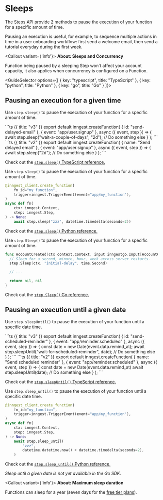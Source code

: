 

# Sleeps

The Steps API provide 2 methods to pause the execution of your function for a specific amount of time.

Pausing an execution is useful, for example, to sequence multiple actions in time in a user onboarding workflow: first send a welcome email, then send a tutorial everyday during the first week.

<Callout variant={'info'}>
**About: Sleeps and Concurrency**

Function being paused by a sleeping Step won't affect your account capacity, it also applies when concurrency is configured on a Function.
</Callout>


<GuideSelector
  options={[
    { key: "typescript", title: "TypeScript" },
    { key: "python", title: "Python" },
    { key: "go", title: "Go" }
  ]}>


## Pausing an execution for a given time


<GuideSection show="typescript">

  Use `step.sleep()` to pause the execution of your function for a specific amount of time.

  <CodeGroup>
  ```ts {{ title: "v3" }}
  export default inngest.createFunction(
    { id: "send-delayed-email" },
    { event: "app/user.signup" },
    async ({ event, step }) => {
      await step.sleep("wait-a-couple-of-days", "2d");
      // Do something else
    }
  );
  ```
  ```ts {{ title: "v2" }}
  export default inngest.createFunction(
    { name: "Send delayed email" },
    { event: "app/user.signup" },
    async ({ event, step }) => {
      await step.sleep("2d");
      // Do something else
    }
  );
  ```
  </CodeGroup>


Check out the [`step.sleep()` TypeScript reference.](/docs/reference/functions/step-sleep)

</GuideSection>

<GuideSection show="python">

  Use `step.sleep()` to pause the execution of your function for a specific amount of time.

  ```py
  @inngest_client.create_function(
      fn_id="my_function",
      trigger=inngest.TriggerEvent(event="app/my_function"),
  )
  async def fn(
      ctx: inngest.Context,
      step: inngest.Step,
  ) -> None:
      await step.sleep("zzz", datetime.timedelta(seconds=2))
  ```

Check out the [`step.sleep()` Python reference.](/docs/reference/python/steps/sleep)

</GuideSection>

<GuideSection show="go">

  Use `step.Sleep()` to pause the execution of your function for a specific amount of time.

  ```go
  func AccountCreated(ctx context.Context, input inngestgo.Input[AccountCreatedEvent]) (any, error) {
    // Sleep for a second, minute, hour, week across server restarts.
    step.Sleep(ctx, "initial-delay", time.Second)

    // ...

    return nil, nil
  }
  ```

  Check out the [`step.Sleep()` Go reference.](https://pkg.go.dev/github.com/inngest/inngestgo@v0.7.2/step#Sleep)

</GuideSection>


## Pausing an execution until a given date


<GuideSection show="typescript">

Use `step.sleepUntil()` to pause the execution of your function until a specific date time.

<CodeGroup>
```ts {{ title: "v3" }}
export default inngest.createFunction(
  { id: "send-scheduled-reminder" },
  { event: "app/reminder.scheduled" },
  async ({ event, step }) => {
    const date = new Date(event.data.remind_at);
    await step.sleepUntil("wait-for-scheduled-reminder", date);
    // Do something else
  }
);
```
```ts {{ title: "v2" }}
export default inngest.createFunction(
  { name: "Send scheduled reminder" },
  { event: "app/reminder.scheduled" },
  async ({ event, step }) => {
    const date = new Date(event.data.remind_at)
    await step.sleepUntil(date);
    // Do something else
  }
);
```
</CodeGroup>

Check out the [`step.sleepUntil()` TypeScript reference.](/docs/reference/functions/step-sleep-until)

</GuideSection>

<GuideSection show="python">

  Use `step.sleep_until()` to pause the execution of your function until a specific date time.

```py
@inngest_client.create_function(
    fn_id="my_function",
    trigger=inngest.TriggerEvent(event="app/my_function"),
)
async def fn(
    ctx: inngest.Context,
    step: inngest.Step,
) -> None:
    await step.sleep_until(
        "zzz",
        datetime.datetime.now() + datetime.timedelta(seconds=2),
    )
```
Check out the [`step.sleep_until()` Python reference.](/docs/reference/python/steps/sleep-until)

</GuideSection>

<GuideSection show="go">

  _Sleep until a given date is not yet available in the Go SDK._

</GuideSection>



</GuideSelector>




<Callout variant={'info'}>
**About: Maximum sleep duration**

Functions can sleep for a year (seven days for the [free tier plans](/pricing)).
</Callout>


